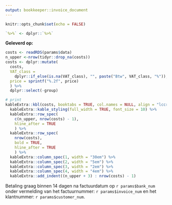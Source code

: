 ```yaml
---
output: bookkeeper::invoice_document
---
```


```r
knitr::opts_chunk$set(echo = FALSE)
```


```r
`%>%` <- dplyr::`%>%`
```


**Geleverd op:** 


```r
costs <- readRDS(params$data)  
n_upper <-nrow(tidyr::drop_na(costs))
costs <- dplyr::mutate(
  costs,
  VAT_class = 
    dplyr::if_else(is.na(VAT_class), "", paste("Btw", VAT_class, "%")),
  price = sprintf("%.2f", price)
  ) %>% 
  dplyr::select(-group)

# print
kableExtra::kbl(costs, booktabs = TRUE, col.names = NULL, align = "lccr") %>% 
  kableExtra::kable_styling(full_width = TRUE, font_size = 10) %>% 
  kableExtra::row_spec(
    c(n_upper, nrow(costs) - 1),
    hline_after = TRUE
    ) %>%
  kableExtra::row_spec(
    nrow(costs),
    bold = TRUE,
    hline_after = TRUE
    ) %>% 
  kableExtra::column_spec(1, width = "30em") %>%
  kableExtra::column_spec(2, width = "5em") %>% 
  kableExtra::column_spec(3, width = "2em") %>% 
  kableExtra::column_spec(4, width = "4em") %>%
  kableExtra::add_indent((n_upper + 3) : nrow(costs) - 1)
```

\vspace{3em}

Betaling graag binnen 14 dagen na factuurdatum op `r params$bank_num` onder vermelding van het factuurnummer: `r params$invoice_num` en het klantnummer: `r params$customer_num`.



